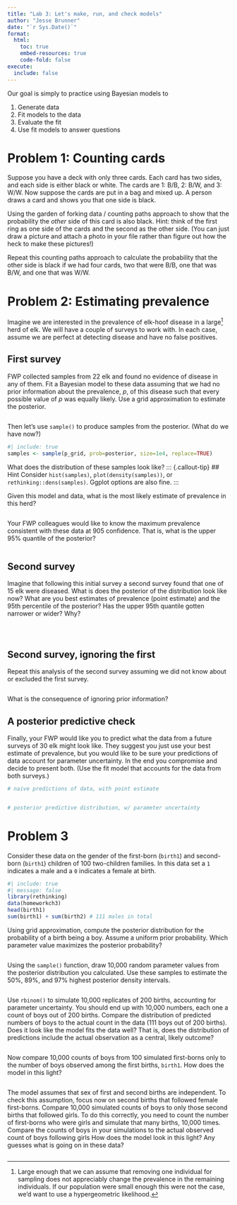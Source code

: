 ```yaml
---
title: "Lab 3: Let's make, run, and check models"
author: "Jesse Brunner"
date: "`r Sys.Date()`"
format: 
  html:
    toc: true
    embed-resources: true
    code-fold: false
execute:
  include: false
---
```


Our goal is simply to practice using Bayesian models to 

1. Generate data
2. Fit models to the data
3. Evaluate the fit
4. Use fit models to answer questions


# Problem 1: Counting cards

Suppose you have a deck with only three cards. Each card has two sides, and each side is either black or white. The cards are 1: B/B, 2: B/W, and 3: W/W. Now suppose the cards are put in a bag and mixed up. A person draws a card and shows you that one side is black. 

Using the garden of forking data / counting paths approach to show that the probability the _other_ side of this card is also black. Hint: think of the first ring as one side of the cards and the second as the other side. (You can just draw a picture and attach a photo in your file rather than figure out how the heck to make these pictures!)

Repeat this counting paths approach to calculate the probability that the other side is black if we had four cards, two that were B/B, one that was B/W, and one that was W/W. 

# Problem 2: Estimating prevalence

Imagine we are interested in the prevalence of elk-hoof disease in a large^[Large enough that we can assume that removing one individual for sampling does not appreciably change the prevalence in the remaining individuals. If our population were small enough this were not the case, we'd want to use a hypergeometric likelihood.] herd of elk. We will have a couple of surveys to work with. In each case, assume we are perfect at detecting disease and have no false positives. 

## First survey
FWP collected samples from 22 elk and found no evidence of disease in any of them. Fit a Bayesian model to these data assuming that we had no prior information about the prevalence, $p$, of this disease such that every possible value of $p$ was equally likely. Use a grid approximation to estimate the posterior.
```r

```

Then let's use `sample()` to produce samples from the posterior. (What do we have now?)
```r
#| include: true
samples <- sample(p_grid, prob=posterior, size=1e4, replace=TRUE)
```

What does the distribution of these samples look like? 
::: {.callout-tip}
## Hint
Consider `hist(samples)`, `plot(density(samples))`, or `rethinking::dens(samples)`. Ggplot options are also fine.
:::

Given this model and data, what is the most likely estimate of prevalence in this herd?
```r

```

Your FWP colleagues would like to know the maximum prevalence consistent with these data at 905 confidence. That is, what is the upper 95% quantile of the posterior?
```r

```

## Second survey
Imagine that following this initial survey a second survey found that one of 15 elk were diseased. What is does the posterior of the distribution look like now? What are you best estimates of prevalence (point estimate) and the 95th percentile of the posterior? Has the upper 95th quantile gotten narrower or wider? Why?

```r


```

```r

```

```r

```

## Second survey, ignoring the first
Repeat this analysis of the second survey assuming we did not know about or excluded the first survey.

```r
 
```

What is the consequence of ignoring prior information?

## A posterior predictive check
Finally, your FWP would like you to predict what the data from a future surveys of 30 elk might look like. They suggest you just use your best estimate of prevalence, but you would like to be sure your predictions of data account for parameter uncertainty. In the end you compromise and decide to present both. (Use the fit model that accounts for the data from both surveys.) 

```r
# naive predictions of data, with point estimate


# posterior predictive distribution, w/ parameter uncertainty

```


# Problem 3 
Consider these data on the gender of the first-born (`birth1`) and second-born (`birth1`) children of 100 two-children families. In this data set a `1` indicates a male and a `0` indicates a female at birth. 
```r
#| include: true
#| message: false
library(rethinking)
data(homeworkch3)
head(birth1)
sum(birth1) + sum(birth2) # 111 males in total
```

Using grid approximation, compute the posterior distribution for the probability of a birth being a boy. Assume a uniform prior probability. Which parameter value maximizes the posterior probability?
```r

```

Using the `sample()` function, draw 10,000 random parameter values from the posterior distribution you calculated. Use these samples to estimate the 50%, 89%, and 97% highest posterior density intervals.
```r
 
```

Use `rbinom()` to simulate 10,000 replicates of 200 births, accounting for parameter uncertainty. You should end up with 10,000 numbers, each one a count of boys out of 200 births. Compare the distribution of predicted numbers of boys to the actual count in the data (111 boys out of 200 births). Does it look like the model fits the data well? That is, does the distribution of predictions include the actual observation as a central, likely outcome?
```r
 
```

Now compare 10,000 counts of boys from 100 simulated first-borns only to the number of boys observed among the first births, `birth1`. How does the model in this light?
```r
 
```

The model assumes that sex of first and second births are independent. To check this assumption, focus now on second births that followed female first-borns. Compare 10,000 simulated counts of boys to only those second births that followed girls. To do this correctly, you need to count the number of first-borns who were girls and simulate that many births, 10,000 times. Compare the counts of boys in your simulations to the actual observed count of boys following girls How does the model look in this light? Any guesses what is going on in these data?
```r
 
```



